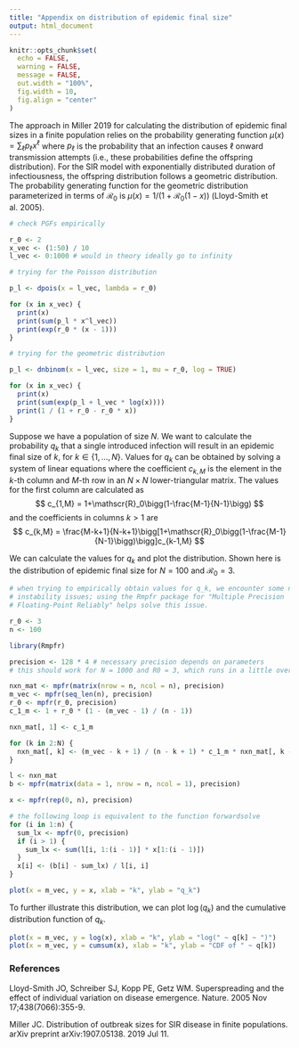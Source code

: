 ```yaml
---
title: "Appendix on distribution of epidemic final size"
output: html_document
---
```


```r
knitr::opts_chunk$set(
  echo = FALSE,
  warning = FALSE,
  message = FALSE,
  out.width = "100%",
  fig.width = 10,
  fig.align = "center"
)
```

The approach in Miller 2019 for calculating the distribution of epidemic final sizes in a finite population relies on the probability generating function $\mu(x) = \sum_\ell p_\ell x^\ell$ where $p_\ell$ is the probability that an infection causes $\ell$ onward transmission attempts (i.e., these probabilities define the offspring distribution). For the SIR model with exponentially distributed duration of infectiousness, the offspring distribution follows a geometric distribution. The probability generating function for the geometric distribution parameterized in terms of $\mathscr{R}_0$ is $\mu(x) = 1/(1+\mathscr{R}_0(1-x))$ (Lloyd-Smith et al. 2005).

```r
# check PGFs empirically

r_0 <- 2
x_vec <- (1:50) / 10
l_vec <- 0:1000 # would in theory ideally go to infinity

# trying for the Poisson distribution

p_l <- dpois(x = l_vec, lambda = r_0)

for (x in x_vec) {
  print(x)
  print(sum(p_l * x^l_vec))
  print(exp(r_0 * (x - 1)))
}

# trying for the geometric distribution

p_l <- dnbinom(x = l_vec, size = 1, mu = r_0, log = TRUE)

for (x in x_vec) {
  print(x)
  print(sum(exp(p_l + l_vec * log(x))))
  print(1 / (1 + r_0 - r_0 * x))
}
```

Suppose we have a population of size $N$. We want to calculate the probability $q_k$ that a single introduced infection will result in an epidemic final size of $k$, for $k \in \{1, \ldots, N\}$. Values for $q_k$ can be obtained by solving a system of linear equations where the coefficient $c_{k,M}$ is the element in the $k$-th column and $M$-th row in an $N \times N$ lower-triangular matrix. The values for the first column are calculated as
$$
c_{1,M} = 1+\mathscr{R}_0\bigg(1-\frac{M-1}{N-1}\bigg)
$$
and the coefficients in columns $k>1$ are
$$
c_{k,M} = \frac{M-k+1}{N-k+1}\bigg[1+\mathscr{R}_0\bigg(1-\frac{M-1}{N-1}\bigg)\bigg]c_{k-1,M}
$$

We can calculate the values for $q_k$ and plot the distribution. Shown here is the distribution of epidemic final size for $N=100$ and $\mathscr{R}_0=3$.

```r
# when trying to empirically obtain values for q_k, we encounter some numerical
# instability issues; using the Rmpfr package for "Multiple Precision
# Floating-Point Reliably" helps solve this issue.

r_0 <- 3
n <- 100

library(Rmpfr)

precision <- 128 * 4 # necessary precision depends on parameters
# this should work for N = 1000 and R0 = 3, which runs in a little over 2 mins

nxn_mat <- mpfr(matrix(nrow = n, ncol = n), precision)
m_vec <- mpfr(seq_len(n), precision)
r_0 <- mpfr(r_0, precision)
c_1_m <- 1 + r_0 * (1 - (m_vec - 1) / (n - 1))

nxn_mat[, 1] <- c_1_m

for (k in 2:N) {
  nxn_mat[, k] <- (m_vec - k + 1) / (n - k + 1) * c_1_m * nxn_mat[, k - 1]
}

l <- nxn_mat
b <- mpfr(matrix(data = 1, nrow = n, ncol = 1), precision)

x <- mpfr(rep(0, n), precision)

# the following loop is equivalent to the function forwardsolve
for (i in 1:n) {
  sum_lx <- mpfr(0, precision)
  if (i > 1) {
    sum_lx <- sum(l[i, 1:(i - 1)] * x[1:(i - 1)])
  }
  x[i] <- (b[i] - sum_lx) / l[i, i]
}

plot(x = m_vec, y = x, xlab = "k", ylab = "q_k")
```

To further illustrate this distribution, we can plot $\log(q_k)$ and the cumulative distribution function of $q_k$.

```r
plot(x = m_vec, y = log(x), xlab = "k", ylab = "log(" ~ q[k] ~ ")")
plot(x = m_vec, y = cumsum(x), xlab = "k", ylab = "CDF of " ~ q[k])
```

### References
Lloyd-Smith JO, Schreiber SJ, Kopp PE, Getz WM. Superspreading and the effect of individual variation on disease emergence. Nature. 2005 Nov 17;438(7066):355-9.

Miller JC. Distribution of outbreak sizes for SIR disease in finite populations. arXiv preprint arXiv:1907.05138. 2019 Jul 11.
